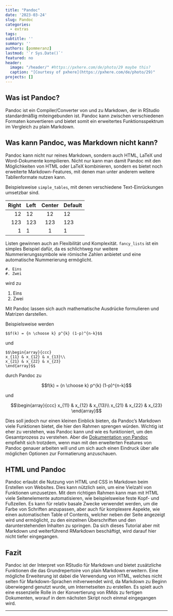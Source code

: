 ```yaml
---
title: "Pandoc"
date: '2023-03-24'
slug: Pandoc
categories:
  - extras
tags:
subtitle: ''
summary: ''
authors: [pommeranz]
lastmod: '`r Sys.Date()`'
featured: no
header:
  image: "/header/" #https://pxhere.com/de/photo/29 maybe this?
  caption: "[Courtesy of pxhere](https://pxhere.com/de/photo/29)"
projects: []
---
```


## Was ist Pandoc?

Pandoc ist ein Compiler/Converter von und zu Markdown, der in RStudio standardmäßig miteingebunden ist. Pandoc kann zwischen verschiedenen Formaten konvertieren und bietet somit ein erweitertes Funktionsspektrum im Vergleich zu plain Markdown.


## Was kann Pandoc, was Markdown nicht kann?

Pandoc kann nicht nur reines Markdown, sondern auch HTML, LaTeX und Word-Dokumente kompilieren. Nicht nur kann man damit Pandoc mit den Möglichkeiten von HTML oder LaTeX kombinieren, sondern es bietet noch erweiterte Markdown-Features, mit denen man unter anderem weitere Tabllenformate nutzen kann.

Beispielsweise `simple_tables`, mit denen verschiedene Text-Einrückungen umsetzbar sind.

  Right     Left     Center     Default
-------     ------ ----------   -------
     12     12        12            12
    123     123       123          123
      1     1          1             1

Listen gewinnen auch an Flexibilität und Komplexität.
`fancy_lists` ist ein simples Beispiel dafür, da es schlichtweg nur weitere Nummerierungssymbole wie
römische Zahlen anbietet und eine automatische Nummerierung ermöglicht.

```
#. Eins
#. Zwei
```

wird zu

#. Eins
#. Zwei

Mit Pandoc lassen sich auch mathematische Ausdrücke formulieren und Matrizen darstellen.

Beispielsweise werden 
```
$$f(k) = {n \choose k} p^{k} (1-p)^{n-k}$$
```
und
```
$$\begin{array}{ccc}
x_{11} & x_{12} & x_{13}\\
x_{21} & x_{22} & x_{23}
\end{array}$$
```
durch Pandoc zu

$$f(k) = {n \choose k} p^{k} (1-p)^{n-k}$$

und

$$\begin{array}{ccc}
x_{11} & x_{12} & x_{13}\\
x_{21} & x_{22} & x_{23}
\end{array}$$

Dies soll jedoch nur einen kleinen Einblick bieten, da Pandoc's Markdown viele Funktionen bietet, die hier den Rahmen sprengen würden. Wichtig ist eher zu verstehen, was Pandoc kann und wie es funktioniert, um den Gesamtprozess zu verstehen. Aber die [Dokumentation von Pandoc](https://pandoc.org/MANUAL.html) empfiehlt sich trotzdem, wenn man mit den erweiterten Features von Pandoc genauer arbeiten will und um sich auch einen Eindruck über alle möglichen Optionen zur Formatierung anzuschauen.

## HTML und Pandoc

Pandoc erlaubt die Nutzung von HTML und CSS in Markdown beim Erstellen von Websites. Dies kann nützlich sein, um eine Vielzahl von Funktionen umzusetzen. Mit dem richtigen Rahmen kann man mit HTML viele Seitenelemente automatisieren, wie beispielsweise feste Kopf- und Fußzeilen. Es kann für relativ basale Zwecke verwendet werden, um die Farbe von Schriften anzupassen, aber auch für komplexere Aspekte, wie einen automatischen Table of Contents, welcher neben der Seite angezeigt wird und ermöglicht, zu den einzelnen Überschriften und den darunterstehenden Inhalten zu springen. Da sich dieses Tutorial aber mit Markdown und weiterführend RMarkdown beschäftigt, wird darauf hier nicht tiefer eingegangen.

## Fazit

Pandoc ist der Interpret von RStudio für Markdown und bietet zusätzliche Funktionen die das Grundrepertoire von plain Markdown erweitern. Eine mögliche Erweiterung ist dabei die Verwendung von HTML, welches nicht selten für Markdown-Sprachen mitverwendet wird, da Markdown zu Beginn überwiegend genutzt wurde, um Internetseiten zu erstellen. Es spielt auch eine essenzielle Rolle in der Konvertierung von RMds zu fertigen Dokumenten, worauf in dem nächsten Skript noch einmal eingegangen wird.

***
